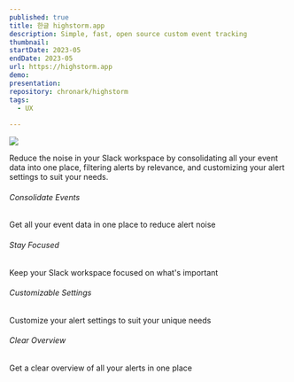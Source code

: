 ```yaml
---
published: true
title: 한글 highstorm.app
description: Simple, fast, open source custom event tracking
thumbnail: 
startDate: 2023-05
endDate: 2023-05
url: https://highstorm.app
demo: 
presentation: 
repository: chronark/highstorm
tags:
  - UX
  
---
```



 [![](/images/thumbnail.png)](/images/thumbnail.png) 

Reduce the noise in your Slack workspace by consolidating all your event data into one place, filtering alerts by relevance, and customizing your alert settings to suit your needs.

###### Consolidate Events
Get all your event data in one place to reduce alert noise

###### Stay Focused
Keep your Slack workspace focused on what's important

###### Customizable Settings
Customize your alert settings to suit your unique needs

###### Clear Overview
Get a clear overview of all your alerts in one place